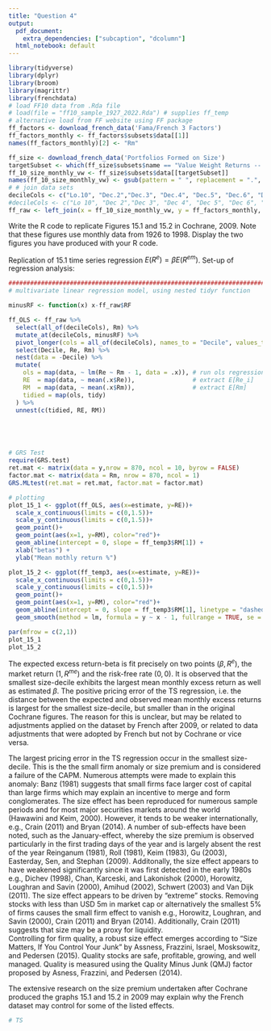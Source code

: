 ```yaml
---
title: "Question 4"
output:
  pdf_document:
    extra_dependencies: ["subcaption", "dcolumn"]
  html_notebook: default
---
```

```r
library(tidyverse)
library(dplyr)
library(broom)
library(magrittr)
library(frenchdata)
# load FF10 data from .Rda file
# load(file = "ff10_sample_1927_2022.Rda") # supplies ff_temp
# alternative load from FF website using FF package
ff_factors <- download_french_data('Fama/French 3 Factors')
ff_factors_monthly <- ff_factors$subsets$data[[1]]
names(ff_factors_monthly)[2] <- "Rm"

ff_size <- download_french_data('Portfolios Formed on Size')
targetSubset <- which(ff_size$subsets$name == "Value Weight Returns -- Monthly")
ff_10_size_monthly_vw <- ff_size$subsets$data[[targetSubset]]
names(ff_10_size_monthly_vw) <- gsub(pattern = " ", replacement = ".", x = names(ff_10_size_monthly_vw))
# # join data sets
decileCols <- c("Lo.10", "Dec.2","Dec.3", "Dec.4", "Dec.5", "Dec.6", "Dec.7", "Dec.8", "Dec.9", "Hi.10")
#decileCols <- c("Lo 10", "Dec 2","Dec 3", "Dec 4", "Dec 5", "Dec 6", "Dec 7", "Dec 8", "Dec 9", "Hi 10")
ff_raw <- left_join(x = ff_10_size_monthly_vw, y = ff_factors_monthly, by = "date") %>% filter(date > 192601 & date < 199901)
```

\section{(a)[3points] CS Regression}
\subsection{Replication of Cochrane, 2009}
Write  the  R  code  to  replicate  Figures  15.1  and  15.2  in  Cochrane, 2009.  Note  that  these  figures  use monthly  data  from  1926  to 1998.  Display  the two  figures you have produced with your R code.

\begin{figure}
\centering
\begin{subfigure}{.5\textwidth}
  \centering
  \includegraphics[width=1\linewidth]{Cochrane_15_1.png}
  \caption{A subfigure}
  \label{fig:sub1}
\end{subfigure}%
\begin{subfigure}{.5\textwidth}
  \centering
  \includegraphics[width=1\linewidth]{Cochrane_15_2.png}
  \caption{A subfigure}
  \label{fig:sub2}
\end{subfigure}
\caption{A figure with two subfigures}
\label{fig:test}
\end{figure}

Replication of 15.1 time series regression $E(R^e) = \beta E(R^{em})$. Set-up of regression analysis:
\begin{itemize}
  \item download value weighted, size sorted portfolio returns and factors, join tables
  \item filter data on 1926-1998 time frame
  \item for each decile calculate excess return $R_d^e = R_{i,t} - R_{f,t}$
  \item for each decile, regress $E[R_d^e] = \beta_d E[R^{me}]$
  \item plot $E[R_d^e]$ on $\beta_d$
\end{itemize}

```r
#########################################################################################
# multivariate linear regression model, using nested tidyr function

minusRF <- function(x) x-ff_raw$RF

ff_OLS <- ff_raw %>%
  select(all_of(decileCols), Rm) %>% 
  mutate_at(decileCols, minusRF) %>% 
  pivot_longer(cols = all_of(decileCols), names_to = "Decile", values_to = "Re") %>% 
  select(Decile, Re, Rm) %>% 
  nest(data = -Decile) %>% 
  mutate(
    ols = map(data, ~ lm(Re ~ Rm - 1, data = .x)), # run ols regression without intercept
    RE  = map(data, ~ mean(.x$Re)),                # extract E[Re_i]
    RM  = map(data, ~ mean(.x$Rm)),                # extract E[Rm]
    tidied = map(ols, tidy)
  ) %>% 
  unnest(c(tidied, RE, RM))





# GRS Test
require(GRS.test)
ret.mat <- matrix(data = y,nrow = 870, ncol = 10, byrow = FALSE)
factor.mat <- matrix(data = Rm, nrow = 870, ncol = 1)
GRS.MLtest(ret.mat = ret.mat, factor.mat = factor.mat)

# plotting
plot_15_1 <- ggplot(ff_OLS, aes(x=estimate, y=RE))+
  scale_x_continuous(limits = c(0,1.5))+
  scale_y_continuous(limits = c(0,1.5))+
  geom_point()+
  geom_point(aes(x=1, y=RM), color="red")+
  geom_abline(intercept = 0, slope = ff_temp3$RM[1]) +
  xlab("betas") + 
  ylab("Mean mothly return %")

plot_15_2 <- ggplot(ff_temp3, aes(x=estimate, y=RE))+
  scale_x_continuous(limits = c(0,1.5))+
  scale_y_continuous(limits = c(0,1.5))+
  geom_point()+
  geom_point(aes(x=1, y=RM), color="red")+
  geom_abline(intercept = 0, slope = ff_temp3$RM[1], linetype = "dashed", fullrange = TRUE) +
  geom_smooth(method = lm, formula = y ~ x - 1, fullrange = TRUE, se = FALSE)

par(mfrow = c(2,1))
plot_15_1
plot_15_2
```
The expected excess return-beta is fit precisely on two points $(\beta, R^e)$, the market return $(1, R^{me})$ and the risk-free rate $(0, 0)$. It is observed that the smallest size-decile exhibits the largest mean monthly excess return as well as estimated $\beta$. The positive pricing error of the TS regression, i.e. the distance between the expected and observed mean monthly excess returns is largest for the smallest size-decile, but smaller than in the original Cochrane figures. The reason for this is unclear, but may be related to adjustments applied on the dataset by French after 2009, or related to data adjustments that were adopted by French but not by Cochrane or vice versa.

\subsection{What do these figures tell us about the CAPM?}
The largest pricing error in the TS regression occur in the smallest size-decile. This is the the small firm anomaly or size premium and is considered a failure of the CAPM. Numerous attempts were made to explain this anomaly: Banz (1981) suggests that small firms face larger cost of capital than large firms which may explain an incentive to merge and form conglomerates. The size effect has been reproduced for numerous sample periods and for most major securities markets around the world (Hawawini and Keim, 2000). However, it tends to be weaker internationally, e.g., Crain (2011) and Bryan (2014). A number of sub-effects have been noted, such as the January-effect, whereby the size premium is observed particularly in the first trading days of the year and is largely absent the rest of the year Reinganum (1981), Roll (1981), Keim (1983), Gu (2003), Easterday, Sen, and Stephan (2009). Additonally, the size effect appears to have weakened significantly since it was first detected in the early 1980s e.g., Dichev (1998), Chan, Karceski, and Lakonishok (2000), Horowitz, Loughran and Savin (2000), Amihud (2002), Schwert (2003) and Van Dijk (2011). The size effect appears to be driven by "extreme" stocks. Removing stocks with less than USD 5m in market cap or alternatively the smallest 5% of firms causes the small firm effect to vanish e.g., Horowitz, Loughran, and Savin (2000), Crain (2011) and Bryan (2014). Additionally, Crain (2011) suggests that size may be a proxy for liquidity. Controlling for firm quality, a robust size effect emerges according to "Size Matters, If You Control Your Junk" by Assness, Frazzini, Israel, Mosksowitz, and Pedersen (2015). Quality stocks are safe, profitable, growing, and well managed. Quality is measured using the Quality Minus Junk (QMJ) factor proposed by Asness, Frazzini, and Pedersen (2014).

The extensive research on the size premium undertaken after Cochrane produced the graphs 15.1 and 15.2 in 2009 may explain why the French dataset may control for some of the listed effects.

\section{(b)[3points] Shanken Correction}
\subsection{replicate the first 3 columns in Table 15.1, and the first 4 columns of Table  15.2 of  Cochrane  (2005,  book)}
```r
# TS

`````
